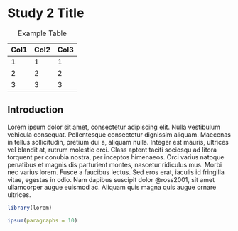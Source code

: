 # Study 2 Title

| Col1 | Col2 | Col3 |
|------|------|------|
| 1    | 1    | 1    |
| 2    | 2    | 2    |
| 3    | 3    | 3    |

: Example Table

## Introduction

Lorem ipsum dolor sit amet, consectetur adipiscing elit. Nulla vestibulum vehicula consequat. Pellentesque consectetur dignissim aliquam. Maecenas in tellus sollicitudin, pretium dui a, aliquam nulla. Integer est mauris, ultrices vel blandit at, rutrum molestie orci. Class aptent taciti sociosqu ad litora torquent per conubia nostra, per inceptos himenaeos. Orci varius natoque penatibus et magnis dis parturient montes, nascetur ridiculus mus. Morbi nec varius lorem. Fusce a faucibus lectus. Sed eros erat, iaculis id fringilla vitae, egestas in odio. Nam dapibus suscipit dolor @ross2001, sit amet ullamcorper augue euismod ac. Aliquam quis magna quis augue ornare ultrices.

```r
library(lorem)

ipsum(paragraphs = 10)
```

